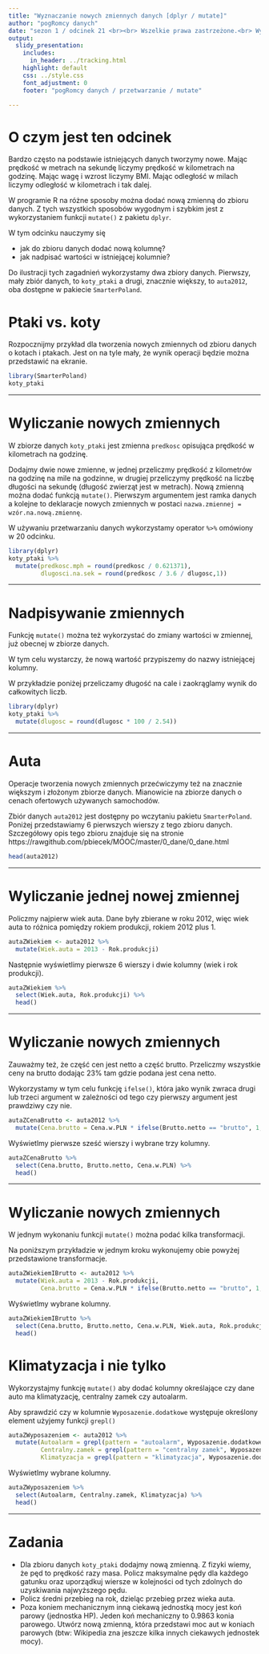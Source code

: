 ```yaml
---
title: "Wyznaczanie nowych zmiennych danych [dplyr / mutate]"
author: "pogRomcy danych"
date: "sezon 1 / odcinek 21 <br><br> Wszelkie prawa zastrzeżone.<br> Wykorzystanie możliwe wyłącznie za zgodą autora.  <br><br><br><br>Naciśnij `A` by zamienić slajdy na ciągły tekst. <br> Naciśnij `T` by wyświetlić spis treści."
output:
  slidy_presentation:
    includes:
      in_header: ../tracking.html
    highlight: default
    css: ../style.css
    font_adjustment: 0
    footer: "pogRomcy danych / przetwarzanie / mutate"

---
```


# O czym jest ten odcinek

Bardzo często na podstawie istniejących danych tworzymy nowe.
Mając prędkość w metrach na sekundę liczymy prędkość w kilometrach na godzinę. Mając wagę i wzrost liczymy BMI. Mając odległość w milach liczymy odległość w kilometrach i tak dalej.

W programie R na różne sposoby można dodać nową zmienną do zbioru danych. Z tych wszystkich sposobów wygodnym i szybkim jest z wykorzystaniem funkcji `mutate()` z pakietu `dplyr`.

W tym odcinku nauczymy się

- jak do zbioru danych dodać nową kolumnę?
- jak nadpisać wartości w istniejącej kolumnie?

Do ilustracji tych zagadnień wykorzystamy dwa zbiory danych. Pierwszy, mały zbiór danych, to `koty_ptaki` a drugi, 
znacznie większy, to `auta2012`, oba dostępne w pakiecie `SmarterPoland`.

# Ptaki vs. koty

Rozpocznijmy przykład dla tworzenia nowych zmiennych od zbioru danych o kotach i ptakach. Jest on na tyle mały, że wynik operacji będzie można przedstawić na ekranie.

```r
library(SmarterPoland)
koty_ptaki
```

---

# Wyliczanie nowych zmiennych

W zbiorze danych `koty_ptaki` jest zmienna `predkosc` opisująca prędkość w kilometrach na godzinę.

Dodajmy dwie nowe zmienne, w jednej przeliczmy prędkość z kilometrów na godzinę na mile na godzinne, w drugiej przeliczymy prędkość na liczbę długości na sekundę (długość zwierząt jest w metrach). Nową zmienną można dodać funkcją `mutate()`. Pierwszym argumentem jest ramka danych a kolejne to deklaracje nowych zmiennych w postaci `nazwa.zmiennej = wzór.na.nową.zmiennę `. 

W używaniu przetwarzaniu danych wykorzystamy operator `%>%` omówiony w 20 odcinku. 

```r
library(dplyr)
koty_ptaki %>%
  mutate(predkosc.mph = round(predkosc / 0.621371),
         dlugosci.na.sek = round(predkosc / 3.6 / dlugosc,1))
```

---

# Nadpisywanie zmiennych

Funkcję `mutate()` można też wykorzystać do zmiany wartości w zmiennej, już obecnej w zbiorze danych. 

W tym celu wystarczy, że nową wartość przypiszemy do nazwy istniejącej kolumny.

W przykładzie poniżej przeliczamy długość na cale i zaokrąglamy wynik do całkowitych liczb.

```r
library(dplyr)
koty_ptaki %>%
  mutate(dlugosc = round(dlugosc * 100 / 2.54))
```

---

# Auta

Operacje tworzenia nowych zmiennych przećwiczymy też na znacznie większym i złożonym zbiorze danych. Mianowicie na zbiorze danych o cenach ofertowych używanych samochodów.

Zbiór danych `auta2012` jest dostępny po wczytaniu pakietu `SmarterPoland`. Poniżej przedstawiamy 6 pierwszych wierszy z tego zbioru danych. Szczegółowy opis tego zbioru znajduje się na stronie https://rawgithub.com/pbiecek/MOOC/master/0_dane/0_dane.html

```r
head(auta2012)
```

---

# Wyliczanie jednej nowej zmiennej

Policzmy najpierw wiek auta. Dane były zbierane w roku 2012, więc wiek auta to różnica pomiędzy rokiem produkcji, rokiem 2012 plus 1.

```r
autaZWiekiem <- auta2012 %>%
  mutate(Wiek.auta = 2013 - Rok.produkcji)
```

Następnie wyświetlimy pierwsze 6 wierszy i dwie kolumny (wiek i rok produkcji).

```r
autaZWiekiem %>% 
  select(Wiek.auta, Rok.produkcji) %>%
  head()
```

---

# Wyliczanie nowych zmiennych

Zauważmy też, że część cen jest netto a część brutto. Przeliczmy wszystkie ceny na brutto dodając 23\% tam gdzie podana jest cena netto.

Wykorzystamy w tym celu funkcję `ifelse()`, która jako wynik zwraca drugi lub trzeci argument w zależności od tego czy pierwszy argument jest prawdziwy czy nie.

```r
autaZCenaBrutto <- auta2012 %>%
  mutate(Cena.brutto = Cena.w.PLN * ifelse(Brutto.netto == "brutto", 1, 1.23))
```

Wyświetlmy pierwsze sześć wierszy i wybrane trzy kolumny.

```r
autaZCenaBrutto %>% 
  select(Cena.brutto, Brutto.netto, Cena.w.PLN) %>%
  head()
```


---

# Wyliczanie nowych zmiennych

W jednym wykonaniu funkcji `mutate()` można podać kilka transformacji. 

Na poniższym przykładzie w jednym kroku wykonujemy obie powyżej przedstawione transformacje.

```r
autaZWiekiemIBrutto <- auta2012 %>%
  mutate(Wiek.auta = 2013 - Rok.produkcji,
         Cena.brutto = Cena.w.PLN * ifelse(Brutto.netto == "brutto", 1, 1.23))
```

Wyświetlmy wybrane kolumny.

```r
autaZWiekiemIBrutto %>% 
  select(Cena.brutto, Brutto.netto, Cena.w.PLN, Wiek.auta, Rok.produkcji) %>%
  head()
```


# Klimatyzacja i nie tylko

Wykorzystajmy funkcję `mutate()` aby dodać kolumny określające czy dane auto ma klimatyzację, centralny zamek czy autoalarm.

Aby sprawdzić czy w kolumnie `Wyposazenie.dodatkowe` występuje określony element użyjemy funkcji `grepl()`

```r
autaZWyposazeniem <- auta2012 %>%
  mutate(Autoalarm = grepl(pattern = "autoalarm", Wyposazenie.dodatkowe),
         Centralny.zamek = grepl(pattern = "centralny zamek", Wyposazenie.dodatkowe),
         Klimatyzacja = grepl(pattern = "klimatyzacja", Wyposazenie.dodatkowe))
```

Wyświetlmy wybrane kolumny.

```r
autaZWyposazeniem %>% 
  select(Autoalarm, Centralny.zamek, Klimatyzacja) %>%
  head()
```

---

# Zadania

* Dla zbioru danych `koty_ptaki` dodajmy nową zmienną. Z fizyki wiemy, że pęd to prędkość razy masa. Policz maksymalne pędy dla każdego gatunku oraz uporządkuj wiersze w kolejności od tych zdolnych do uzyskiwania najwyższego pędu.
* Policz średni przebieg na rok, dzieląc przebieg przez wieka auta.
* Poza koniem mechanicznym inną ciekawą jednostką mocy jest koń parowy (jednostka HP). Jeden koń mechaniczny to 0.9863 konia parowego. Utwórz nową zmienną, która przedstawi moc aut w koniach parowych (btw: Wikipedia zna jeszcze kilka innych ciekawych jednostek mocy).



